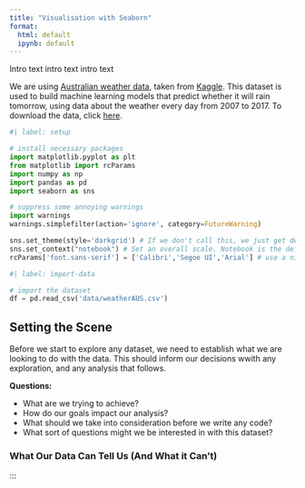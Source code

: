 ```yaml
---
title: "Visualisation with Seaborn"
format:
  html: default
  ipynb: default
---
```


Intro text intro text intro text

We are using [Australian weather data](https://www.kaggle.com/datasets/jsphyg/weather-dataset-rattle-package), taken from [Kaggle](https://kaggle.com). This dataset is used to build machine learning models that predict whether it will rain tomorrow, using data about the weather every day from 2007 to 2017. To download the data, click <a href="data/weatherAUS.csv" download>here</a>.

```python
#| label: setup

# install necessary packages
import matplotlib.pyplot as plt
from matplotlib import rcParams
import numpy as np
import pandas as pd
import seaborn as sns

# suppress some annoying warnings
import warnings
warnings.simplefilter(action='ignore', category=FutureWarning) 

sns.set_theme(style='darkgrid') # If we don't call this, we just get default matplotlib styling
sns.set_context("notebook") # Set an overall scale. Notebook is the default. In increasing size: paper, notebook, talk, poster.
rcParams['font.sans-serif'] = ['Calibri','Segoe UI','Arial'] # use a nicer font in matplotlib (if available)
```

```python
#| label: import-data

# import the dataset
df = pd.read_csv('data/weatherAUS.csv')
```

## Setting the Scene

Before we start to explore any dataset, we need to establish what we are looking to do with the data. This should inform our decisions wwith any exploration, and any analysis that follows.

**Questions:**

- What are we trying to achieve?
- How do our goals impact our analysis?
- What should we take into consideration before we write any code?
- What sort of questions might we be interested in with this dataset?

### What Our Data Can Tell Us (And What it Can't)

:::